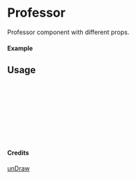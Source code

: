 
<Meta of={Professor} title="unDraw/Professor" />

# Professor

Professor component with different props.

#### Example

<Canvas of={Professor.Primary} />

## Usage

```ts
import { Professor } from "yadl-ui";

const Example = () => {
  return (
      <Professor />
  );
};

export default Example;
```

#### Credits
[unDraw](https://undraw.co/illustrations)
